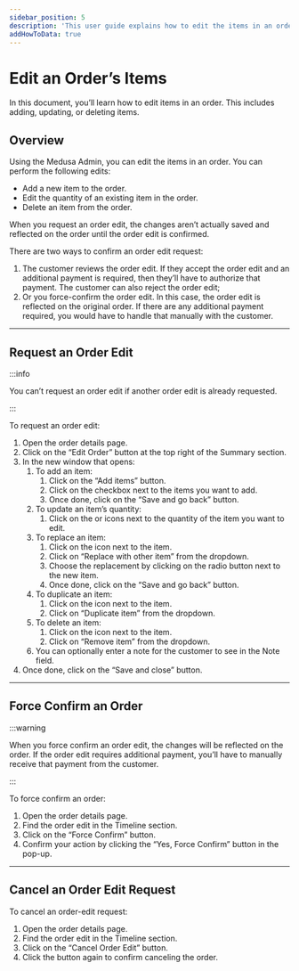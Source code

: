 ---
sidebar_position: 5
description: 'This user guide explains how to edit the items in an order in the Medusa admin. You can add, update, replace, duplicate, and delete items.'
addHowToData: true
---


# Edit an Order’s Items

In this document, you’ll learn how to edit items in an order. This includes adding, updating, or deleting items.

## Overview

Using the Medusa Admin, you can edit the items in an order. You can perform the following edits:

- Add a new item to the order.
- Edit the quantity of an existing item in the order.
- Delete an item from the order.

When you request an order edit, the changes aren’t actually saved and reflected on the order until the order edit is confirmed.

There are two ways to confirm an order edit request:

1. The customer reviews the order edit. If they accept the order edit and an additional payment is required, then they’ll have to authorize that payment. The customer can also reject the order edit;
2. Or you force-confirm the order edit. In this case, the order edit is reflected on the original order. If there are any additional payment required, you would have to handle that manually with the customer.

---

## Request an Order Edit

:::info

You can’t request an order edit if another order edit is already requested.

:::

To request an order edit:

1. Open the order details page.
2. Click on the “Edit Order” button at the top right of the Summary section.
3. In the new window that opens:
    1. To add an item:
        1. Click on the “Add items” button.
        2. Click on the checkbox next to the items you want to add.
        3. Once done, click on the “Save and go back” button.
    2. To update an item’s quantity:
        1. Click on the <UiIcon lightIcon="https://res.cloudinary.com/dza7lstvk/image/upload/v1667999131/Medusa%20Docs/UI%20Icons/1hL8NiW_lqmjcq.png" darkIcon="https://res.cloudinary.com/dza7lstvk/image/upload/v1667999150/Medusa%20Docs/UI%20Icons/8LtkPqW_jyqz5i.png" alt="plus" /> or <UiIcon lightIcon="https://res.cloudinary.com/dza7lstvk/image/upload/v1667999351/Medusa%20Docs/UI%20Icons/EGk9uYD_a7rwhs.png" darkIcon="https://res.cloudinary.com/dza7lstvk/image/upload/v1667999366/Medusa%20Docs/UI%20Icons/XvkBK8p_dzhzfx.png" alt="minus" /> icons next to the quantity of the item you want to edit.
    3. To replace an item:
        1. Click on the <UiIcon lightIcon="https://res.cloudinary.com/dza7lstvk/image/upload/v1667999308/Medusa%20Docs/UI%20Icons/1ordBC6_ssysel.png" darkIcon="https://res.cloudinary.com/dza7lstvk/image/upload/v1667999326/Medusa%20Docs/UI%20Icons/dSwWYBH_stzgoi.png" alt="three dots" /> icon next to the item.
        2. Click on “Replace with other item” from the dropdown.
        3. Choose the replacement by clicking on the radio button next to the new item.
        4. Once done, click on the “Save and go back” button.
    4. To duplicate an item:
        1. Click on the <UiIcon lightIcon="https://res.cloudinary.com/dza7lstvk/image/upload/v1667999308/Medusa%20Docs/UI%20Icons/1ordBC6_ssysel.png" darkIcon="https://res.cloudinary.com/dza7lstvk/image/upload/v1667999326/Medusa%20Docs/UI%20Icons/dSwWYBH_stzgoi.png" alt="three dots" /> icon next to the item.
        2. Click on “Duplicate item” from the dropdown.
    5. To delete an item:
        1. Click on the <UiIcon lightIcon="https://res.cloudinary.com/dza7lstvk/image/upload/v1667999308/Medusa%20Docs/UI%20Icons/1ordBC6_ssysel.png" darkIcon="https://res.cloudinary.com/dza7lstvk/image/upload/v1667999326/Medusa%20Docs/UI%20Icons/dSwWYBH_stzgoi.png" alt="three dots" /> icon next to the item.
        2. Click on “Remove item” from the dropdown.
    6. You can optionally enter a note for the customer to see in the Note field.
4. Once done, click on the “Save and close” button.

---

## Force Confirm an Order

:::warning

When you force confirm an order edit, the changes will be reflected on the order. If the order edit requires additional payment, you’ll have to manually receive that payment from the customer.

:::

To force confirm an order:

1. Open the order details page.
2. Find the order edit in the Timeline section.
3. Click on the “Force Confirm” button.
4. Confirm your action by clicking the “Yes, Force Confirm” button in the pop-up.

---

## Cancel an Order Edit Request

To cancel an order-edit request:

1. Open the order details page.
2. Find the order edit in the Timeline section.
3. Click on the “Cancel Order Edit” button.
4. Click the button again to confirm canceling the order.